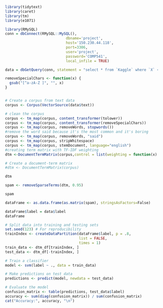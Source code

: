 ```r
library(tidytext)
library(caret)
library(tm)
library(e1071)
```


```r
library(RMySQL)
conn = dbConnect(RMySQL::MySQL(),
                            dbname='project',
                            host='150.230.44.118',
                            port=3306,
                            user='project',
                            password='COMP541',
                            local_infile = TRUE)

data = dbGetQuery(conn, statement = "select * from `Kaggle` where `X` < 500")
```

```r
removeSpecialChars <- function(x) {
  gsub("[^a-zA-Z ]", "", x)
}


# Create a corpus from text data
corpus <- Corpus(VectorSource(data$text))

# clean the corpus
corpus <- tm_map(corpus, content_transformer(tolower))
corpus <- tm_map(corpus, content_transformer(removeSpecialChars))
corpus <- tm_map(corpus, removeWords, stopwords())
#remove the word said because it's the most common and it's boring
corpus <- tm_map(corpus, removeWords, "said")
corpus <- tm_map(corpus, stripWhitespace)
corpus <- tm_map(corpus, stemDocument, language="english")
#creating term matrix with TF-IDF weighting
dtm <-DocumentTermMatrix(corpus,control = list(weighting = function(x) weightTfIdf(x, normalize = FALSE)))

# Create a document-term matrix
#dtm <- DocumentTermMatrix(corpus)
```
```r
dtm
```

```r
spam <- removeSparseTerms(dtm, 0.95)
```

```r
spam
```
```r
dataFrame <- as.data.frame(as.matrix(spam), stringsAsFactors=False)
```

```r

dataFrame$label = data$label
dataFrame
```

```r
# Split data into training and testing sets
set.seed(123) # For reproducibility
trainIndex <- createDataPartition(dataFrame$label, p = .8, 
                                  list = FALSE, 
                                  times = 1)
train_data <- dtm_df[trainIndex, ]
test_data <- dtm_df[-trainIndex, ]

# Train a classifier
model <- svm(label ~ ., data = train_data)

# Make predictions on test data
predictions <- predict(model, newdata = test_data)

# Evaluate the model
confusion_matrix <- table(predictions, test_data$label)
accuracy <- sum(diag(confusion_matrix)) / sum(confusion_matrix)
cat("Accuracy:", accuracy, "\n")
```

